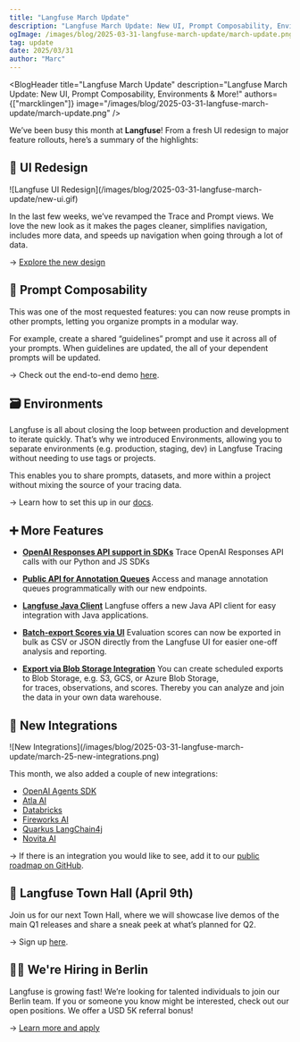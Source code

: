 ```yaml
---
title: "Langfuse March Update"
description: "Langfuse March Update: New UI, Prompt Composability, Environments & More!"
ogImage: /images/blog/2025-03-31-langfuse-march-update/march-update.png
tag: update
date: 2025/03/31
author: "Marc"
---
```



<BlogHeader
  title="Langfuse March Update"
  description="Langfuse March Update: New UI, Prompt Composability, Environments & More!"
  authors={["marcklingen"]}
  image="/images/blog/2025-03-31-langfuse-march-update/march-update.png"
/>

We’ve been busy this month at **Langfuse**! From a fresh UI redesign to major feature rollouts, here’s a summary of the highlights:

## 💫 UI Redesign

<Frame className="rounded-lg overflow-hidden">
  ![Langfuse UI Redesign](/images/blog/2025-03-31-langfuse-march-update/new-ui.gif)
</Frame>

In the last few weeks, we’ve revamped the Trace and Prompt views. We love the new look as it makes the pages cleaner, simplifies navigation, includes more data, and speeds up navigation when going through a lot of data.

→ [Explore the new design](https://cloud.langfuse.com/)

## 🧩 Prompt Composability
This was one of the most requested features: you can now reuse prompts in other prompts, letting you organize prompts in a modular way.

For example, create a shared “guidelines” prompt and use it across all of your prompts. When guidelines are updated, the all of your dependent prompts will be updated.

→ Check out the end-to-end demo [here](https://langfuse.com/changelog/2025-03-12-prompt-composability).

## 🗃️ Environments
Langfuse is all about closing the loop between production and development to iterate quickly. That’s why we introduced Environments, allowing you to separate environments (e.g. production, staging, dev) in Langfuse Tracing without needing to use tags or projects.

This enables you to share prompts, datasets, and more within a project without mixing the source of your tracing data.

→ Learn how to set this up in our [docs](https://langfuse.com/docs/tracing-features/environments).

## ➕ More Features

- **[OpenAI Responses API support in SDKs](https://langfuse.com/changelog/2025-03-17-openai-response-api-support)**
Trace OpenAI Responses API calls with our Python and JS SDKs

- **[Public API for Annotation Queues](https://langfuse.com/changelog/2025-03-13-public-api-annotation-queues)**
Access and manage annotation queues programmatically with our new endpoints.

- **[Langfuse Java Client](https://langfuse.com/changelog/2025-03-03-langfuse-java-client)**
Langfuse offers a new Java API client for easy integration with Java applications.

- **[Batch-export Scores via UI](https://langfuse.com/changelog/2025-03-13-batch-export-scores-ui)**
Evaluation scores can now be exported in bulk as CSV or JSON directly from the Langfuse UI for easier one-off analysis and reporting. 

- **[Export via Blob Storage Integration](https://langfuse.com/docs/query-traces#blob-storage)**
You can create scheduled exports to Blob Storage, e.g. S3, GCS, or Azure Blob Storage, for traces, observations, and scores. Thereby you can analyze and join the data in your own data warehouse.

## 🤝 New Integrations

<Frame className="rounded-lg overflow-hidden">
  ![New Integrations](/images/blog/2025-03-31-langfuse-march-update/march-25-new-integrations.png)
</Frame>

This month, we also added a couple of new integrations:

- [OpenAI Agents SDK](https://langfuse.com/docs/integrations/openaiagentssdk/openai-agents)
- [Atla AI](https://docs.atla-ai.com/integration-langfuse)
- [Databricks](https://www.linkedin.com/feed/update/urn:li:activity:7303456774387314688/)
- [Fireworks AI](https://langfuse.com/docs/integrations/other/fireworks-ai)
- [Quarkus LangChain4j](https://langfuse.com/docs/integrations/quarkus-langchain4j)
- [Novita AI](https://langfuse.com/docs/integrations/other/novitaai)

→ If there is an integration you would like to see, add it to our [public roadmap on GitHub](https://github.com/orgs/langfuse/discussions/categories/ideas).

## 📅 Langfuse Town Hall (April 9th)
Join us for our next Town Hall, where we will showcase live demos of the main Q1 releases and share a sneak peek at what’s planned for Q2.

→ Sign up [here](https://lu.ma/6ba9aueo).

## 👨‍💻 We're Hiring in Berlin

Langfuse is growing fast! We’re looking for talented individuals to join our Berlin team. 
If you or someone you know might be interested, check out our open positions. We offer a USD 5K referral bonus!

→ [Learn more and apply](https://langfuse.com/careers)